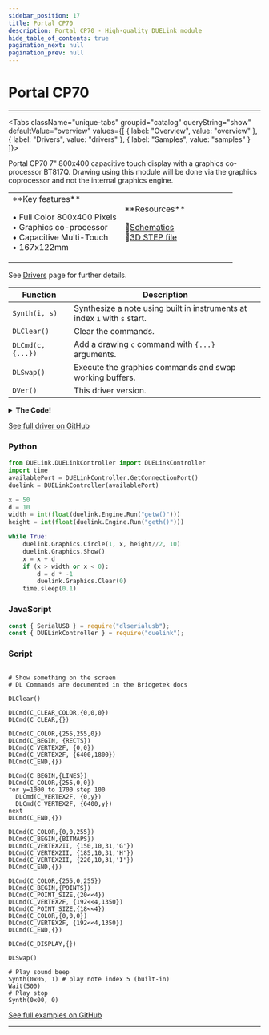 ```yaml
---
sidebar_position: 17
title: Portal CP70
description: Portal CP70 - High-quality DUELink module
hide_table_of_contents: true
pagination_next: null
pagination_prev: null
---
```



# Portal CP70

<ImageSection 
  product="dportalcp70-b"
  tagline="7"
/>

---

<Tabs className="unique-tabs" groupid="catalog" queryString="show" defaultValue="overview"
  values={[
    {
        label: "Overview",
        value: "overview"
    },
    {
        label: "Drivers",
        value: "drivers"
    },
    {
        label: "Samples",
        value: "samples"
    }
]}>

<TabItem value="overview">

Portal CP70 7" 800x400 capacitive touch display with a graphics co-processor BT817Q. Drawing using this module will be done via the graphics coprocessor and not the internal graphics engine.

<table><td width='50%'>
**Key features**

• Full Color 800x400 Pixels<br/>
• Graphics co-processor<br/>
• Capacitive Multi-Touch<br/>
• 167x122mm<br/>

</td><td width='50%'>
**Resources**
 
📄<a href="/sch/gdl-dportalcp70-b.pdf" download>Schematics</a><br/>
🔩<a href="/3d/gdl-dportalcp70-b.step" download>3D STEP file</a><br/>
</td></table>

</TabItem>

<TabItem value="drivers">

See [Drivers](/docs/engine/drivers) page for further details.

| Function | Description |
|----------|-------------|
| `Synth(i, s)` | Synthesize a note using built in instruments at index `i` with `s` start. |
| `DLClear()` | Clear the commands. |
| `DLCmd(c, {...})` | Add a drawing `c` command with `{...}` arguments. |
| `DLSwap()` | Execute the graphics commands and swap working buffers. |
| `DVer()` | This driver version. |
<details>
<summary><strong>The Code!</strong></summary>

**Portal CP70 Driver**

```batch
##### Portal CP70 Driver #####

fn DVer()
    return 0.2
fend

Alias(cs=10,pd=18,bit32=32,bit24=24,bit16=16,bit8=8,dladd=_a)

_a = 0x00300000
Dim b3[4]

fn SpiWrRd(d, o)
    Dim b1[1]
    Dim b2[1]
    
    v = 0
    if o = bit8
        b1[0] = d
        SpiWrs(b1,b2)
        v = b2[0]
        #PrintLn("Write read 8")
    end
    
    if o = bit16
        b1[0] = (d >> 8) & 0xFF
        SpiWrs(b1,b2)
        v = v | (b2[0] << 8)
        b1[0] = d & 0xFF
        SpiWrs(b1,b2)
        v = v | (b2[0] << 0)
        #PrintLn("Write read 16")
    end
    
    if o = bit24 
        b1[0] = (d >> 24) & 0xFF
        SpiWrs(b1,b2)
        v = v | (b2[0] << 24)
        #PrintLn(hex(b1[0]))
        b1[0] = (d>>16) & 0xFF
        SpiWrs(b1,b2)
        v = v | ((b2[0]) << 16)
        #PrintLn(hex(b1[0]))
        b1[0] = (d>>8) & 0xFF
        SpiWrs(b1,b2)
        v = v | ((b2[0]) << 8)
        #PrintLn(hex(b1[0]))
        #PrintLn("Write read 24")
    end
    
    if o = bit32
        b1[0] = (d >> 24) & 0xFF
        SpiWrs(b1,b2)
        v = v | (b2[0] << 24)
        #PrintLn(hex(b1[0]))
        b1[0] = (d>>16) & 0xFF
        SpiWrs(b1,b2)
        v = v | ((b2[0]) << 16)
        #PrintLn(hex(b1[0]))
        b1[0] = (d>>8) & 0xFF
        SpiWrs(b1,b2)
        v = v | ((b2[0]) << 8)
        #PrintLn(hex(b1[0]))
        b1[0] = (d>>0) & 0xFF
        SpiWrs(b1,b2)
        v = v | ((b2[0]) << 0)
        #PrintLn(hex(b1[0]))
        #PrintLn("Write read 32")
    end 
    return v
fend

fn SetAddr(a,r)
    if (r=1) # read
        a = (a << 8) | (0 << 31)
        SpiWrRd(a,bit32) # read send 4 bytes
    else
        a = (a << 8) | (1 << 31)
        SpiWrRd(a,bit24) # write send 3 bytes
    end
fend

fn MemRead(a, o) 
    DWrite(cs,0)
    SetAddr(a,1) # set add read
    v = SpiWrRd(0, o)
    DWrite(cs,1)
    return v
fend

fn MemWrite(a, b3, o) 
    DWrite(cs,0)
    SetAddr(a,0) # set add write
    if o = bit32
        SpiWr(b3[3])
        SpiWr(b3[2])
        SpiWr(b3[1])
        SpiWr(b3[0])
    end
    if o = 24
        SpiWr(b3[2])
        SpiWr(b3[1])
        SpiWr(b3[0])
    end
    if o = 16
        SpiWr(b3[1])
        SpiWr(b3[0])
    end
    if o = 8
        SpiWr(b3[0])
    end
    DWrite(cs,1)
fend


fn HCmdWrite(c,p)
    DWrite(cs,0)
    SpiWr(c)
    SpiWr(p)
    SpiWr(0)
    DWrite(cs,1) 
fend

fn Synth(n,p)
    # Play sound beep
    if (p = 1)
        MemWrite(0x00302084,  [0xff], bit8) #max EVE_REG_VOL_SOUND
        MemWrite(0x00302088,  [0x6C,n], bit16)
        MemWrite(0x0030208C,  [0x01], bit8) #EVE_REG_PLAY
    end
    if p = 0
        MemWrite(0x00302088,  [0x00,0x00], bit16) # stop sound
        MemWrite(0x0030208C,  [0x01], bit8)
    end
fend

fn DLClear()
    dladd = 0x00300000
fend

fn DLSwap()
   MemWrite(0x00302054,  [0x02], bit8)
fend

fn Init() 
    SpiCfg(0,1000)
    
    #Set Chip Select OFF
    DWrite(cs,1)
    
    #Reset the display
    Wait(20)
    DWrite(pd,1)
    Wait(20)
    DWrite(pd,0)
    Wait(20)
    DWrite(pd,1)
    Wait(20)  
    
    HCmdWrite(0x44,0x00) # HostCMD_CLKEXT
    HCmdWrite(0x61,0x46) # HostCMD_CLKEXT
    HCmdWrite(0x68,0x00) # Reset
    HCmdWrite(0x00,0x00) # Set active
    
    Wait(500) #Optional delay can be commented so long as we check the REG_ID and REG_CPURESET
    
    c = 0
    r = 0
    while (r != 0x7C)
        r = MemRead(0x302000, bit8) #EVE_REG_ID
        Wait(100)

    wend
    
    while (r != 0)
        r = MemRead(0x302020, bit8) #EVE_REG_CPURESET
        Wait(100)
    wend
    
    
    MemWrite(0x0030200C,[0x04,0x4A,0xA2,0x00], bit32) #EVE_REG_FREQUENCY 72000000
    
    # Active width of LCD display
	MemWrite(0x00302034,   [0x03,0x20],bit16)
	# Total number of clocks per line
	MemWrite(0x0030202C,  [0x03,0xA0],bit16)
	# Start of active line
	MemWrite(0x00302030, [0x00,0x58],bit16)
	# Start of horizontal sync pulse
	MemWrite(0x00302038,  [0x00,0x00],bit16)
	# End of horizontal sync pulse
	MemWrite(0x0030203C,  [0x00,0x30],bit16)
	# Active height of LCD display
	MemWrite(0x00302048,   [0x01,0xE0],bit16)
	# Total number of lines per screen
	MemWrite(0x00302040,  [0x02,0x0D],bit16)
	# Start of active screen
	MemWrite(0x00302044, [0x00,0x20],bit16)
	# Start of vertical sync pulse
	MemWrite(0x0030204C,  [0x00,0x00],bit16)
	# End of vertical sync pulse
	MemWrite(0x00302050,  [0x00,0x03],bit16)
	# Define RGB output pins
	MemWrite(0x00302064,  [0x00], bit8)
	# Define active edge of PCLK
	MemWrite(0x0030206C, [0x01], bit8)
	# Turn on or off CSpread
	MemWrite(0x00302068,  [0x00], bit8)
	# Turn on or off Dither
	MemWrite(0x00302060,  [0x01], bit8)
	
	# Write first display list
    MemWrite(0x00300000,  [0x02,0x00,0x00,0x00], bit32)
    MemWrite(0x00300004,  [0x26,0x00,0x00,0x07], bit32)
    MemWrite(0x00300008,  [0x00,0x00,0x00,0x00], bit32)
    
    MemWrite(0x00302054,  [0x02], bit8)
    
    r = MemRead(0x302094, bit8)

    r = r | 0x80
    
    MemWrite(0x00302094,  [r], bit8)
    MemWrite(0x00302070,  [0x02], bit8)
    MemWrite(0x003020D4,  [127], bit8)
    
    # ---------------------- Touch and Audio settings -------------------------
    MemWrite(0x00302118,  [0x04,0xB0], bit16)
    MemWrite(0x00302080,  [0x00], bit8)
    MemWrite(0x00302084,  [0x00], bit8)
    MemWrite(0x00302088,  [0x60,0x00], bit16)
fend

Alias(C_DISPLAY=0x00,C_CLEAR_COLOR=0x02,C_COLOR=0x04,C_POINT_SIZE=0x0D)
Alias(C_BEGIN=0x1f,C_END=0x21,C_CLEAR=0x26,C_VERTEX2F=0x40,C_VERTEX2II=0x80)

Alias(BITMAPS=1,POINTS=2,LINES=3,RECTS=9)

fn DLCmd(c,a9)
  b3[0]=c
  if c=C_DISPLAY
    b3[1]=0:b3[2]=0:b3[3]=0
  end 
  if c=C_CLEAR_COLOR || c=C_COLOR
      b3[1]=a9[0]:b3[2]=a9[1]:b3[3]=a9[2]
  end
  if c=C_POINT_SIZE
    b3[1]=0:b3[2]=a9[0]>>8:b3[3]=a9[0]&0xff
  end
  if c=C_BEGIN
    b3[1]=0:b3[2]=0:b3[3]=a9[0]
  end
  if c=C_CLEAR
    b3[1]=0:b3[2]=0:b3[3]=7
  end
  if c=C_VERTEX2F
    n=(a9[0]<<15)|a9[1]
    b3[0]=0x40|(n>>24)
    b3[1]=(n>>16)&0xff
    b3[2]=(n>>8)&0xff
    b3[3]=n&0xff
  end
  if c=C_VERTEX2II
    x=a9[0]:y=a9[1]:h=a9[2]
    b3[0]=0x80|(x>>3)
    b3[1]=((x&0x07)<<5)|((y>>4))
    b3[2]=((y&0x0f)<<4)|(h>>1)
    b3[3]=((h&1)<<7)|a9[3]  
  end
  MemWrite(dladd,b3,bit32)
  dladd = dladd + 4
fend

Init() 

###########################

```

</details>

[See full driver on GitHub](https://github.com/ghi-electronics/duelink-website/tree/main/static/code/drivers)

</TabItem>

<TabItem value="samples">

### Python

```python
from DUELink.DUELinkController import DUELinkController
import time
availablePort = DUELinkController.GetConnectionPort()
duelink = DUELinkController(availablePort)

x = 50
d = 10
width = int(float(duelink.Engine.Run("getw()")))
height = int(float(duelink.Engine.Run("geth()")))

while True:
    duelink.Graphics.Circle(1, x, height//2, 10)
    duelink.Graphics.Show()
    x = x + d
    if (x > width or x < 0):
        d = d * -1
        duelink.Graphics.Clear(0)
    time.sleep(0.1)
```

### JavaScript

```javascript
const { SerialUSB } = require("dlserialusb");
const { DUELinkController } = require("duelink");
```

### Script

```batch

# Show something on the screen
# DL Commands are documented in the Bridgetek docs

DLClear()

DLCmd(C_CLEAR_COLOR,{0,0,0})
DLCmd(C_CLEAR,{})

DLCmd(C_COLOR,{255,255,0})
DLCmd(C_BEGIN, {RECTS})
DLCmd(C_VERTEX2F, {0,0})
DLCmd(C_VERTEX2F, {6400,1800})
DLCmd(C_END,{})

DLCmd(C_BEGIN,{LINES})
DLCmd(C_COLOR,{255,0,0})
for y=1000 to 1700 step 100
  DLCmd(C_VERTEX2F, {0,y})
  DLCmd(C_VERTEX2F, {6400,y})
next
DLCmd(C_END,{})

DLCmd(C_COLOR,{0,0,255})
DLCmd(C_BEGIN,{BITMAPS})
DLCmd(C_VERTEX2II, {150,10,31,'G'})
DLCmd(C_VERTEX2II, {185,10,31,'H'})
DLCmd(C_VERTEX2II, {220,10,31,'I'})
DLCmd(C_END,{})

DLCmd(C_COLOR,{255,0,255})
DLCmd(C_BEGIN,{POINTS})
DLCmd(C_POINT_SIZE,{20<<4})
DLCmd(C_VERTEX2F, {192<<4,1350})
DLCmd(C_POINT_SIZE,{18<<4})
DLCmd(C_COLOR,{0,0,0})
DLCmd(C_VERTEX2F, {192<<4,1350})
DLCmd(C_END,{})

DLCmd(C_DISPLAY,{})

DLSwap()

# Play sound beep
Synth(0x05, 1) # play note index 5 (built-in)
Wait(500)
# Play stop
Synth(0x00, 0)

```

[See full examples on GitHub](https://github.com/ghi-electronics/duelink-website/tree/main/static/code/samples)

</TabItem>

</Tabs>

---

<OrderSection
    product="DUELink Portal CP70"
    partnumber="GDL-DPORTALCP70-B"
    price="$0.00"
/>
